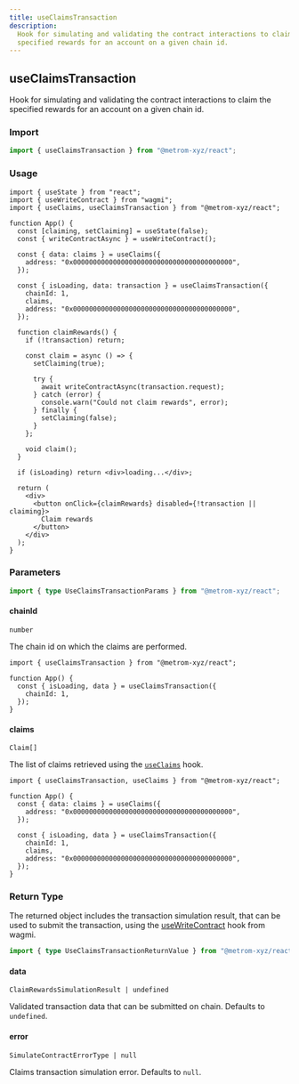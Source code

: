```yaml
---
title: useClaimsTransaction
description:
  Hook for simulating and validating the contract interactions to claim the
  specified rewards for an account on a given chain id.
---
```



## useClaimsTransaction

Hook for simulating and validating the contract interactions to claim the
specified rewards for an account on a given chain id.

### Import

```ts
import { useClaimsTransaction } from "@metrom-xyz/react";
```

### Usage

```tsx
import { useState } from "react";
import { useWriteContract } from "wagmi";
import { useClaims, useClaimsTransaction } from "@metrom-xyz/react";

function App() {
  const [claiming, setClaiming] = useState(false);
  const { writeContractAsync } = useWriteContract();

  const { data: claims } = useClaims({
    address: "0x0000000000000000000000000000000000000000",
  });

  const { isLoading, data: transaction } = useClaimsTransaction({
    chainId: 1,
    claims,
    address: "0x0000000000000000000000000000000000000000",
  });

  function claimRewards() {
    if (!transaction) return;

    const claim = async () => {
      setClaiming(true);

      try {
        await writeContractAsync(transaction.request);
      } catch (error) {
        console.warn("Could not claim rewards", error);
      } finally {
        setClaiming(false);
      }
    };

    void claim();
  }

  if (isLoading) return <div>loading...</div>;

  return (
    <div>
      <button onClick={claimRewards} disabled={!transaction || claiming}>
        Claim rewards
      </button>
    </div>
  );
}
```

### Parameters

```ts
import { type UseClaimsTransactionParams } from "@metrom-xyz/react";
```

#### chainId

`number`

The chain id on which the claims are performed.

```tsx
import { useClaimsTransaction } from "@metrom-xyz/react";

function App() {
  const { isLoading, data } = useClaimsTransaction({
    chainId: 1,
  });
}
```

#### claims

`Claim[]`

The list of claims retrieved using the [`useClaims`](/react-library/use-claims)
hook.

```tsx
import { useClaimsTransaction, useClaims } from "@metrom-xyz/react";

function App() {
  const { data: claims } = useClaims({
    address: "0x0000000000000000000000000000000000000000",
  });

  const { isLoading, data } = useClaimsTransaction({
    chainId: 1,
    claims,
    address: "0x0000000000000000000000000000000000000000",
  });
}
```

<QueryOptions />

### Return Type

The returned object includes the transaction simulation result, that can be used
to submit the transaction, using the
[useWriteContract](https://wagmi.sh/react/api/hooks/useWriteContract) hook from
wagmi.

```ts
import { type UseClaimsTransactionReturnValue } from "@metrom-xyz/react";
```

#### data

`ClaimRewardsSimulationResult | undefined`

Validated transaction data that can be submitted on chain. Defaults to
`undefined`.

#### error

`SimulateContractErrorType | null`

Claims transaction simulation error. Defaults to `null`.

<QueryResult />
